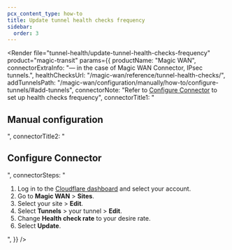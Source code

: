 ```yaml
---
pcx_content_type: how-to
title: Update tunnel health checks frequency
sidebar:
  order: 3
---
```



<Render
	file="tunnel-health/update-tunnel-health-checks-frequency"
	product="magic-transit"
	params={{
		productName: "Magic WAN",
		connectorExtraInfo: "— in the case of Magic WAN Connector, IPsec tunnels.",
		healthChecksUrl: "/magic-wan/reference/tunnel-health-checks/",
		addTunnelsPath:
			"/magic-wan/configuration/manually/how-to/configure-tunnels/#add-tunnels",
		connectorNote: "Refer to [Configure Connector](#configure-connector) to set up health checks frequency",
		connectorTitle1: "<h2 id='Manual configuration'>Manual configuration</h2>",
		connectorTitle2: "<h2 id='Configure Connector'>Configure Connector</h2>",
		connectorSteps: "<ol><li>Log in to the <a href='https://dash.cloudflare.com/'>Cloudflare dashboard</a> and select your account.</li><li>Go to **Magic WAN** > **Sites**.</li><li>Select your site > **Edit**.</li><li>Select **Tunnels** > your tunnel > **Edit**.</li><li>Change **Health check rate** to your desire rate.</li><li>Select **Update**.</li></ol>",
	}}
/>
